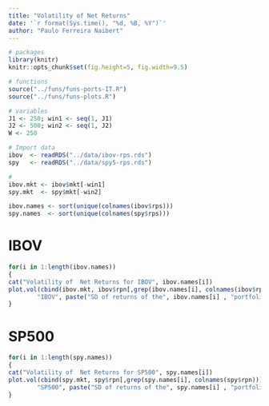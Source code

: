```yaml
--- 
title: "Volatility of Net Returns" 
date: '`r format(Sys.time(), "%d, %B, %Y")`'
author: "Paulo Ferreira Naibert"
--- 
```


```r
# packages
library(knitr)
knitr::opts_chunk$set(fig.height=5, fig.width=9.5) 

# functions
source("../funs/funs-ports-IT.R")
source("../funs/funs-plots.R")
```

```r
# variables
J1 <- 250; win1 <- seq(1, J1)
J2 <- 500; win2 <- seq(1, J2)
W <- 250

# Import data
ibov  <- readRDS("../data/ibov-rps.rds")
spy   <- readRDS("../data/spy5-rps.rds")

# 
ibov.mkt <- ibov$mkt[-win1]
spy.mkt  <- spy$mkt[-win2]

ibov.names <- sort(unique(colnames(ibov$rps)))
spy.names  <- sort(unique(colnames(spy$rps)))
```

# IBOV
```r

for(i in 1:length(ibov.names))
{
cat("Volatility of  Net Returns for IBOV", ibov.names[i])
plot.vol(cbind(ibov.mkt, ibov$rpn[,grep(ibov.names[i], colnames(ibov$rpn))]),
        "IBOV", paste("SD of returns of the", ibov.names[i] , "portfolio without TC (trailing 250 days)"), W)
}
```

# SP500
```r

for(i in 1:length(spy.names))
{
cat("Volatility of  Net Returns for SP500", spy.names[i])
plot.vol(cbind(spy.mkt, spy$rpn[,grep(spy.names[i], colnames(spy$rpn))]),
        "SP500", paste("SD of returns of the", spy.names[i] , "portfolio without TC (trailing 250 days)"), W)
}
```

